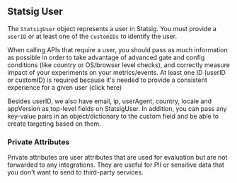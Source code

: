 ## Statsig User

The `StatsigUser` object represents a user in Statsig. You must provide a `userID` or at least one of the `customIDs` to identify the user.

When calling APIs that require a user, you should pass as much information as possible in order to take advantage of advanced gate and config conditions (like country or OS/browser level checks), and correctly measure impact of your experiments on your metrics/events. At least one ID (userID or customID) is required because it's needed to provide a consistent experience for a given user (click here)

Besides userID, we also have email, ip, userAgent, country, locale and appVersion as top-level fields on StatsigUser. In addition, you can pass any key-value pairs in an object/dictionary to the custom field and be able to create targeting based on them.

### Private Attributes

Private attributes are user attributes that are used for evaluation but are not forwarded to any integrations. They are useful for PII or sensitive data that you don't want to send to third-party services.

